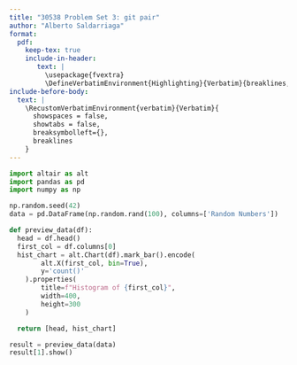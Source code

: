 ```yaml
---
title: "30538 Problem Set 3: git pair"
author: "Alberto Saldarriaga"
format: 
  pdf:
    keep-tex: true
    include-in-header: 
       text: |
         \usepackage{fvextra}
         \DefineVerbatimEnvironment{Highlighting}{Verbatim}{breaklines,commandchars=\\\{\}}
include-before-body:
  text: |
    \RecustomVerbatimEnvironment{verbatim}{Verbatim}{
      showspaces = false,
      showtabs = false,
      breaksymbolleft={},
      breaklines
    }
---
```


```python
import altair as alt
import pandas as pd
import numpy as np

np.random.seed(42)
data = pd.DataFrame(np.random.rand(100), columns=['Random Numbers'])

def preview_data(df):
  head = df.head()
  first_col = df.columns[0]
  hist_chart = alt.Chart(df).mark_bar().encode(
        alt.X(first_col, bin=True), 
        y='count()' 
    ).properties(
        title=f"Histogram of {first_col}",
        width=400,
        height=300
    )

  return [head, hist_chart]

result = preview_data(data)
result[1].show()
```